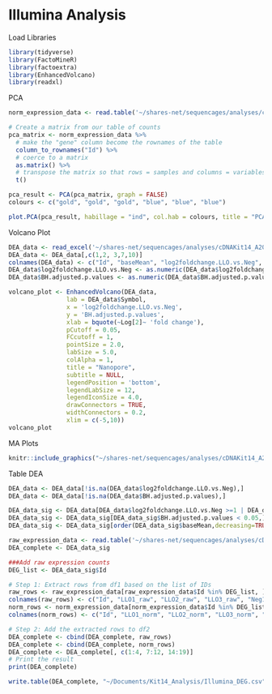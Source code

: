 # Illumina Analysis {#illumina}

Load Libraries

```r
library(tidyverse)
library(FactoMineR)
library(factoextra)
library(EnhancedVolcano)
library(readxl)
```

PCA

```r
norm_expression_data <- read.table('~/shares-net/sequencages/analyses/cDNAKit14_A2022/deseq2_output/deseq2_Experiment1-normalisation_normalisedCountMatrix.tsv', header = TRUE, sep = '\t')

# Create a matrix from our table of counts
pca_matrix <- norm_expression_data %>% 
  # make the "gene" column become the rownames of the table
  column_to_rownames("Id") %>% 
  # coerce to a matrix
  as.matrix() %>% 
  # transpose the matrix so that rows = samples and columns = variables
  t()

pca_result <- PCA(pca_matrix, graph = FALSE)
colours <- c("gold", "gold", "gold", "blue", "blue", "blue")

plot.PCA(pca_result, habillage = "ind", col.hab = colours, title = "PCA - Samples P2")
```

Volcano Plot

```r
DEA_data <- read_excel('~/shares-net/sequencages/analyses/cDNAKit14_A2022/diffanaresultsannotation_output/diffanaresultsannotation_deseq2_Experiment1-diffana_LLO_vs_Neg.xlsx')
DEA_data <- DEA_data[,c(1,2, 3,7,10)]
colnames(DEA_data) <- c("Id", "baseMean", "log2foldchange.LLO.vs.Neg", "BH.adjusted.p.values", "Symbol")
DEA_data$log2foldchange.LLO.vs.Neg <- as.numeric(DEA_data$log2foldchange.LLO.vs.Neg)    
DEA_data$BH.adjusted.p.values <- as.numeric(DEA_data$BH.adjusted.p.values)

volcano_plot <- EnhancedVolcano(DEA_data,
                lab = DEA_data$Symbol,
                x = 'log2foldchange.LLO.vs.Neg',
                y = 'BH.adjusted.p.values',
                xlab = bquote(~Log[2]~ 'fold change'),
                pCutoff = 0.05,
                FCcutoff = 1,
                pointSize = 2.0,
                labSize = 5.0,
                colAlpha = 1,
                title = "Nanopore",
                subtitle = NULL,
                legendPosition = 'bottom',
                legendLabSize = 12,
                legendIconSize = 4.0,
                drawConnectors = TRUE,
                widthConnectors = 0.2,
                xlim = c(-5,10))
volcano_plot
```

MA Plots

```r
knitr::include_graphics("~/shares-net/sequencages/analyses/cDNAKit14_A2022/deseq2_output/deseq2_Experiment1-diffana_MA_plot_LLO_vs_Neg.png")
```

Table DEA
```r
DEA_data <- DEA_data[!is.na(DEA_data$log2foldchange.LLO.vs.Neg),]
DEA_data <- DEA_data[!is.na(DEA_data$BH.adjusted.p.values),]

DEA_data_sig <- DEA_data[DEA_data$log2foldchange.LLO.vs.Neg >=1 | DEA_data$log2foldchange.LLO.vs.Neg <=(-1),]
DEA_data_sig <- DEA_data_sig[DEA_data_sig$BH.adjusted.p.values < 0.05,]
DEA_data_sig <- DEA_data_sig[order(DEA_data_sig$baseMean,decreasing=TRUE),]

raw_expression_data <- read.table('~/shares-net/sequencages/analyses/cDNAKit14_A2022/deseq2_output/deseq2_Experiment1-normalisation_rawPooledCountMatrix.tsv', header = TRUE, sep = '\t')
DEA_complete <- DEA_data_sig

###Add raw expression counts
DEG_list <- DEA_data_sig$Id

# Step 1: Extract rows from df1 based on the list of IDs
raw_rows <- raw_expression_data[raw_expression_data$Id %in% DEG_list, ]
colnames(raw_rows) <- c("Id", "LLO1_raw", "LLO2_raw", "LLO3_raw", "Neg1_raw", "Neg2_raw", "Neg3_raw")
norm_rows <- norm_expression_data[norm_expression_data$Id %in% DEG_list, ]
colnames(norm_rows) <- c("Id", "LLO1_norm", "LLO2_norm", "LLO3_norm", "Neg1_norm", "Neg2_norm", "Neg3_norm")

# Step 2: Add the extracted rows to df2
DEA_complete <- cbind(DEA_complete, raw_rows)
DEA_complete <- cbind(DEA_complete, norm_rows)
DEA_complete <- DEA_complete[, c(1:4, 7:12, 14:19)]
# Print the result
print(DEA_complete)

write.table(DEA_complete, "~/Documents/Kit14_Analysis/Illumina_DEG.csv", sep = ",")
```
